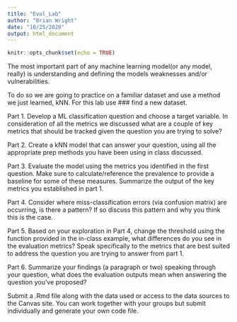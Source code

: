 ```yaml
---
title: "Eval_Lab"
author: "Brian Wright"
date: "10/25/2020"
output: html_document
---
```


```r
knitr::opts_chunk$set(echo = TRUE)
```

The most important part of any machine learning model(or any model, really) is understanding and defining the models weaknesses and/or vulnerabilities. 

To do so we are going to practice on a familiar dataset and use a method we just learned, kNN. For this lab use ### find a new dataset.  

Part 1. Develop a ML classification question and choose a target variable. In consideration of all the metrics we discussed what are a couple of key metrics that should be tracked given the question you are trying to solve?

Part 2. Create a kNN model that can answer your question, using all the appropriate prep methods you have been using in class discussed.   

Part 3. Evaluate the model using the metrics you identified in the first question. Make sure to calculate/reference the prevalence to provide a baseline for some of these measures. Summarize the output of the key metrics you established in part 1. 

Part 4.  Consider where miss-classification errors (via confusion matrix) are occurring, is there a pattern? If so discuss this pattern and why you think this is the case. 

Part 5. Based on your exploration in Part 4, change the threshold using the function provided in the in-class example, what differences do you see in the evaluation metrics? Speak specifically to the metrics that are best suited to address the question you are trying to answer from part 1. 

Part 6. Summarize your findings (a paragraph or two) speaking through your question, what does the evaluation outputs mean when answering the question you've proposed?

Submit a .Rmd file along with the data used or access to the data sources to the Canvas site. You can work together with your groups but submit individually and generate your own code file. 

